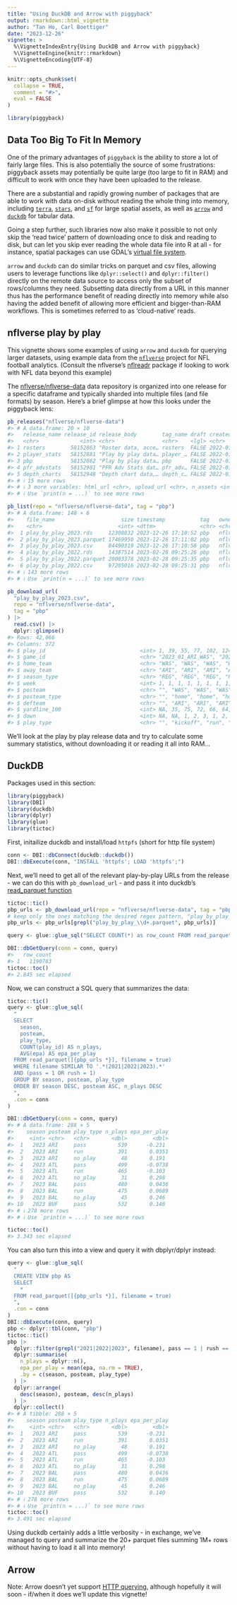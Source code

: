 ```yaml
---
title: "Using DuckDB and Arrow with piggyback"
output: rmarkdown::html_vignette
author: "Tan Ho, Carl Boettiger"
date: "2023-12-26"
vignette: >
  %\VignetteIndexEntry{Using DuckDB and Arrow with piggyback}
  %\VignetteEngine{knitr::rmarkdown}
  %\VignetteEncoding{UTF-8}
---
```


```r
knitr::opts_chunk$set(
  collapse = TRUE,
  comment = "#>",
  eval = FALSE
)
```
```r
library(piggyback)
```
## Data Too Big To Fit In Memory

One of the primary advantages of `piggyback` is the ability to store a lot of 
fairly large files. This is also potentially the source of some frustrations: 
piggyback assets may potentially be quite large (too large to fit in RAM) and
difficult to work with once they have been uploaded to the release.

There are a substantial and rapidly growing number of packages that are able to 
work with data on-disk without reading the whole thing into memory, including
[`terra`](https://rspatial.github.io/terra/), [`stars`](https://r-spatial.github.io/stars/), 
and [`sf`](https://r-spatial.github.io/sf/index.html) for large spatial assets, 
as well as [`arrow`](https://arrow.apache.org/docs/r/) and
[`duckdb`](https://duckdb.org/docs/api/r.html) for tabular data. 

Going a step further, such libraries now also make it possible to not only skip 
the 'read twice' pattern of downloading once to disk and reading to disk, but can 
let you skip ever reading the whole data file into R at all - for instance, spatial 
packages can use GDAL's [virtual file system](https://gdal.org/user/virtual_file_systems.html).

`arrow` and `duckdb` can do similar tricks on parquet and csv files, allowing 
users to leverage functions like `dplyr::select()` and `dplyr::filter()` directly 
on the remote data source to access only the subset of rows/columns they need. 
Subsetting data directly from a URL in this manner thus has the performance benefit 
of reading directly into memory while also having the added benefit of allowing 
more efficient and bigger-than-RAM workflows. This is sometimes referred to as 
'cloud-native' reads.

## nflverse play by play

This vignette shows some examples of using `arrow` and `duckdb` for querying
larger datasets, using example data from the [`nflverse`](https://github.com/nflverse) 
project for NFL football analytics. 
(Consult the nflverse's [nflreadr](https://nflreadr.nflverse.com) package if 
looking to work with NFL data beyond this example)

The [nflverse/nflverse-data](https://github.com/nflverse/nflverse-data/releases)
data repository is organized into one release for a specific dataframe and typically
sharded into multiple files (and file formats) by season. Here's a brief glimpse
at how this looks under the piggyback lens:

```r
pb_releases("nflverse/nflverse-data")
#> # A data.frame: 20 × 10
#>   release_name release_id release_body        tag_name draft created_at published_at
#>   <chr>             <int> <chr>               <chr>    <lgl> <chr>      <chr>       
#> 1 rosters        58152863 "Roster data, acce… rosters  FALSE 2022-01-2… 2022-01-28T…
#> 2 player_stats   58152881 "Play by play data… player_… FALSE 2022-01-2… 2022-01-28T…
#> 3 pbp            58152862 "Play by play data… pbp      FALSE 2022-01-2… 2022-01-28T…
#> 4 pfr_advstats   58152981 "PFR Adv Stats dat… pfr_adv… FALSE 2022-01-2… 2022-01-28T…
#> 5 depth_charts   58152948 "Depth chart data,… depth_c… FALSE 2022-01-2… 2022-01-28T…
#> # ℹ 15 more rows
#> # ℹ 3 more variables: html_url <chr>, upload_url <chr>, n_assets <int>
#> # ℹ Use `print(n = ...)` to see more rows

pb_list(repo = "nflverse/nflverse-data", tag = "pbp")
#> # A data.frame: 148 × 6
#>    file_name                     size timestamp           tag   owner repo 
#>    <chr>                        <int> <dttm>              <chr> <chr> <chr>
#>  1 play_by_play_2023.rds     12308832 2023-12-26 17:10:52 pbp   nflv… nflv…
#>  2 play_by_play_2023.parquet 17469950 2023-12-26 17:11:02 pbp   nflv… nflv…
#>  3 play_by_play_2023.csv     84490319 2023-12-26 17:10:58 pbp   nflv… nflv…
#>  4 play_by_play_2022.rds     14387514 2023-02-28 09:25:26 pbp   nflv… nflv…
#>  5 play_by_play_2022.parquet 20003378 2023-02-28 09:25:35 pbp   nflv… nflv…
#>  6 play_by_play_2022.csv     97205016 2023-02-28 09:25:31 pbp   nflv… nflv…
#> # ℹ 143 more rows
#> # ℹ Use `print(n = ...)` to see more rows

pb_download_url(
  "play_by_play_2023.csv", 
  repo = "nflverse/nflverse-data", 
  tag = "pbp"
) |> 
  read.csv() |> 
  dplyr::glimpse()
#> Rows: 42,066
#> Columns: 372
#> $ play_id                              <int> 1, 39, 55, 77, 102, 124, 147…
#> $ game_id                              <chr> "2023_01_ARI_WAS", "2023_01_…
#> $ home_team                            <chr> "WAS", "WAS", "WAS", "WAS", …
#> $ away_team                            <chr> "ARI", "ARI", "ARI", "ARI", …
#> $ season_type                          <chr> "REG", "REG", "REG", "REG", …
#> $ week                                 <int> 1, 1, 1, 1, 1, 1, 1, 1, 1, 1…
#> $ posteam                              <chr> "", "WAS", "WAS", "WAS", "WA…
#> $ posteam_type                         <chr> "", "home", "home", "home", …
#> $ defteam                              <chr> "", "ARI", "ARI", "ARI", "AR…
#> $ yardline_100                         <int> NA, 35, 75, 72, 66, 64, 64, …
#> $ down                                 <int> NA, NA, 1, 2, 3, 1, 2, 1, 2,…
#> $ play_type                            <chr> "", "kickoff", "run", "pass"…
```
We'll look at the play by play release data and try to calculate some summary 
statistics, without downloading it or reading it all into RAM...

## DuckDB

Packages used in this section:
```r
library(piggyback)
library(DBI)
library(duckdb)
library(dplyr)
library(glue)
library(tictoc)
```
First, initailize duckdb and install/load `httpfs` (short for http file system)
```r
conn <- DBI::dbConnect(duckdb::duckdb())
DBI::dbExecute(conn, "INSTALL 'httpfs'; LOAD 'httpfs';")
```
Next, we'll need to get all of the relevant play-by-play URLs from the release - 
we can do this with `pb_download_url` - and pass it into duckdb's 
[read_parquet function](https://duckdb.org/docs/data/multiple_files/overview)
```r
tictoc::tic()
pbp_urls <- pb_download_url(repo = "nflverse/nflverse-data", tag = "pbp")
# keep only the ones matching the desired regex pattern, "play_by_play_####.parquet"
pbp_urls <- pbp_urls[grepl("play_by_play_\\d+.parquet", pbp_urls)]

query <- glue::glue_sql("SELECT COUNT(*) as row_count FROM read_parquet([{pbp_urls *}])", .con = conn)

DBI::dbGetQuery(conn = conn, query)
#>   row_count
#> 1   1190783
tictoc::toc()
#> 2.845 sec elapsed
```
Now, we can construct a SQL query that summarizes the data:
```r
tictoc::tic()
query <- glue::glue_sql(
  "
  SELECT
    season,
    posteam,
    play_type,
    COUNT(play_id) AS n_plays,
    AVG(epa) AS epa_per_play
  FROM read_parquet([{pbp_urls *}], filename = true)
  WHERE filename SIMILAR TO '.*(2021|2022|2023).*'
  AND (pass = 1 OR rush = 1)
  GROUP BY season, posteam, play_type
  ORDER BY season DESC, posteam ASC, n_plays DESC
  ",
  .con = conn
)

DBI::dbGetQuery(conn = conn, query)
#> # A data.frame: 288 × 5
#>    season posteam play_type n_plays epa_per_play
#>     <int> <chr>   <chr>       <dbl>        <dbl>
#>  1   2023 ARI     pass          539      -0.231 
#>  2   2023 ARI     run           391       0.0351
#>  3   2023 ARI     no_play        48       0.191 
#>  4   2023 ATL     pass          499      -0.0738
#>  5   2023 ATL     run           465      -0.103 
#>  6   2023 ATL     no_play        31       0.298 
#>  7   2023 BAL     pass          480       0.0436
#>  8   2023 BAL     run           475       0.0689
#>  9   2023 BAL     no_play        45       0.246 
#> 10   2023 BUF     pass          532       0.140 
#> # ℹ 278 more rows
#> # ℹ Use `print(n = ...)` to see more rows

tictoc::toc()
#> 3.343 sec elapsed
```
You can also turn this into a view and query it with dbplyr/dplyr instead:
```r
query <- glue::glue_sql(
  "
  CREATE VIEW pbp AS
  SELECT
    *
  FROM read_parquet([{pbp_urls *}], filename = true)
  ",
  .con = conn
)
DBI::dbExecute(conn, query)
pbp <- dplyr::tbl(conn, "pbp")
tictoc::tic()
pbp |> 
  dplyr::filter(grepl("2021|2022|2023", filename), pass == 1 | rush == 1) |> 
  dplyr::summarise(
    n_plays = dplyr::n(),
    epa_per_play = mean(epa, na.rm = TRUE),
    .by = c(season, posteam, play_type)
  ) |> 
  dplyr::arrange(
    desc(season), posteam, desc(n_plays)
  ) |> 
  dplyr::collect()
#> # A tibble: 288 × 5
#>    season posteam play_type n_plays epa_per_play
#>     <int> <chr>   <chr>       <dbl>        <dbl>
#>  1   2023 ARI     pass          539      -0.231 
#>  2   2023 ARI     run           391       0.0351
#>  3   2023 ARI     no_play        48       0.191 
#>  4   2023 ATL     pass          499      -0.0738
#>  5   2023 ATL     run           465      -0.103 
#>  6   2023 ATL     no_play        31       0.298 
#>  7   2023 BAL     pass          480       0.0436
#>  8   2023 BAL     run           475       0.0689
#>  9   2023 BAL     no_play        45       0.246 
#> 10   2023 BUF     pass          532       0.140 
#> # ℹ 278 more rows
#> # ℹ Use `print(n = ...)` to see more rows
tictoc::toc()
#> 3.491 sec elapsed
```

Using duckdb certainly adds a little verbosity - in exchange, we've managed to
query and summarize the 20+ parquet files summing 1M+ rows without having 
to load it all into memory!

## Arrow

Note: Arrow doesn't yet support [HTTP querying](https://github.com/apache/arrow/issues/18980),
although hopefully it will soon - if/when it does we'll update this vignette!

<!--
```r
library(piggyback)
library(arrow)
library(dplyr)
library(nflreadr)
```

Arrow is very efficient at running on-disk (i.e. outside of memory) queries. 
To work with it, we will need to download the relevant files first, and then 
query it.

```
# get all the URLs in this release
pbp_urls <- pb_download_url(repo = "nflverse/nflverse-data", tag = "player_stats")
# keep only the ones matching the desired regex pattern, "player_stats_####.parquet"
pbp_urls <- pbp_urls[grepl("player_stats_\\d+.csv", pbp_urls)]
arrow::open_dataset(pbp_urls, partitioning = NULL)
```
-->



